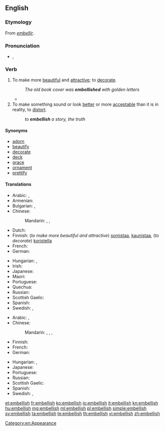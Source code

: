 ==English==

===Etymology===
From {{etyl|fro|en}} ''[[embellir]]''.

===Pronunciation===
* {{IPA|/ɪmˈbɛlɪʃ/}}, {{X-SAMPA|/Im"bElIS/}}

===Verb===
{{en-verb|embellish|es}}

# To make more [[beautiful]] and [[attractive]]; to [[decorate]].
#: ''The old book cover was '''embellished''' with golden letters''
#*{{quote-news
|year=2012
|date=December 29
|author=Paul Doyle
|title=Arsenal's Theo Walcott hits hat-trick in thrilling victory over Newcastle
|work=The Guardian
|url=http://www.guardian.co.uk/football/2012/dec/29/arsenal-newcastle-united-premier-league
|page=
|passage=Podolski gave Walcott a chance to further '''embellish''' Arsenal's first-half performance when he eluded James Perch and slipped the ball through to the striker.}}
# To make something sound or look [[better]] or more [[acceptable]] than it is in reality, to [[distort]].
#: ''to '''embellish''' a story, the truth''

====Synonyms====
* [[adorn]]
* [[beautify]]
* [[decorate]]
* [[deck]]
* [[grace]]
* [[ornament]]
* [[prettify]]

====Translations====
{{trans-top|To make more beautiful and attractive; to decorate}}
* Arabic: {{t+|ar|جمل|tr=jámmala}},  {{t-|ar|زخرف|tr=zákhrafa}}
* Armenian: {{t-|hy|զարդարել|tr=zardarel}}
* Bulgarian: {{t+|bg|украсявам|sc=Cyrl}}, {{t+|bg|разкрасявам|sc=Cyrl}}
* Chinese:
*: Mandarin: {{t|cmn|美化|tr=měihuà|sc=Hani}},  {{t|cmn|修飾|sc=Hani}},  {{t|cmn|修饰|tr=xiūshì|sc=Hani}}
* Dutch: {{t+|nl|verfraaien}}
* Finnish: (''to make more beautiful and attractive'') [[somistaa]], [[kaunistaa]], (''to decorate'') [[koristella]]
* French: {{t+|fr|embellir}}
* German: {{t+|de|schmücken}}
{{trans-mid}}
* Hungarian: {{t+|hu|díszít}},  {{t+|hu|szépít}}
* Irish: {{t-|ga|maisigh}}
* Japanese: {{t-|ja|飾る|tr=かざる, kazaru}}
* Maori: {{t|mi|maihi}}
* Portuguese: {{t+|pt|embelezar}}
* Quechua: {{t+|qu|achalay}}
* Russian: {{t+|ru|украшать|tr=ukrašát'}}
* Scottish Gaelic: {{t-|gd|sgeadaich}}
* Spanish: {{t-|es|embellecer}}
* Swedish: {{t+|sv|försköna}},  {{t+|sv|förfina}}
{{trans-bottom}}

{{trans-top|To make something sound or look better or more acceptable than it is in reality, to distort}}
* Arabic: {{t+|ar|جمل|tr=jámmala}},  {{t-|ar|زخرف|tr=zákhrafa}}
* Chinese:
*: Mandarin: {{t-|cmn|點綴|sc=Hani}},  {{t-|cmn|点缀|tr=diǎnzhui|sc=Hani}},  {{t|cmn|修飾|sc=Hani}},  {{t|cmn|修饰|tr=xiūshì|sc=Hani}}
* Finnish: {{t-|fi|kaunistella}}
* French: {{t+|fr|embellir}}
* German: {{t+|de|ausschmücken}}
{{trans-mid}}
* Hungarian: {{t+|hu|szépít}}, {{t|hu|kiszínez}}
* Japanese: {{t-|ja|尾鰭を付ける|tr=おひれをつける, ohire-o tsukeru}}
* Portuguese: {{t+|pt|embelezar}}
* Russian: {{t+|ru|приукрашивать|tr=priukrášivat'}}
* Scottish Gaelic: {{t-|gd|sgeadaich}}
* Spanish: {{t+|es|adornar}}
* Swedish: {{t+|sv|försköna}}, {{t-|sv|utsmycka}}
{{trans-bottom}}

[[Category:en:Appearance]]

[[et:embellish]]
[[fr:embellish]]
[[ko:embellish]]
[[io:embellish]]
[[it:embellish]]
[[kn:embellish]]
[[hu:embellish]]
[[mg:embellish]]
[[ml:embellish]]
[[pl:embellish]]
[[simple:embellish]]
[[sv:embellish]]
[[ta:embellish]]
[[te:embellish]]
[[th:embellish]]
[[vi:embellish]]
[[zh:embellish]]